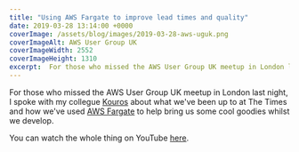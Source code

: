 ```yaml
---
title: "Using AWS Fargate to improve lead times and quality"
date: 2019-03-28 13:14:00 +0000
coverImage: /assets/blog/images/2019-03-28-aws-uguk.png
coverImageAlt: AWS User Group UK
coverImageWidth: 2552
coverImageHeight: 1310
excerpt:  For those who missed the AWS User Group UK meetup in London last night, I spoke with my collegue Kouros about what we've been up to at The Times and how we've used AWS Fargate to help bring us some cool goodies whilst we develop.
---
```


For those who missed the AWS User Group UK meetup in London last night, I spoke
with my collegue [Kouros][kouros] about what we've been up to at The Times and
how we've used [AWS Fargate][fargate] to help bring us some cool goodies whilst
we develop.

You can watch the whole thing on YouTube [here][youtube].

[kouros]: https://www.linkedin.com/in/kouros-aliabadi-93864465/
[fargate]: https://aws.amazon.com/fargate/
[youtube]: https://www.youtube.com/watch?v=hOj9HxiXQ6A
